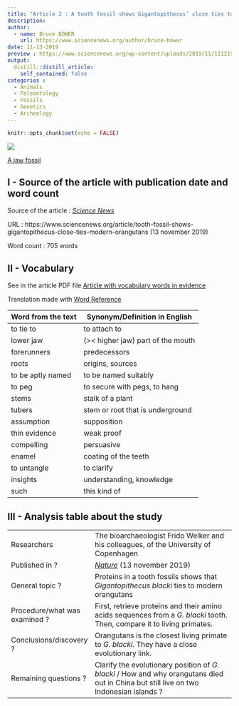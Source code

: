 ```yaml
---
title: "Article 3 : A tooth fossil shows Gigantopithecus’ close ties to modern orangutans"
description: 
author:
  - name: Bruce BOWER
    url: https://www.sciencenews.org/author/bruce-bower
date: 11-13-2019
preview : https://www.sciencenews.org/wp-content/uploads/2019/11/111219_BB_ancient-ape_feat-1028x579.jpg
output:
  distill::distill_article:
    self_contained: false
categories :
  - Animals
  - Paleontology
  - Fossils
  - Genetics
  - Archeology
---
```


```r
knitr::opts_chunk$set(echo = FALSE)
```

![](https://www.sciencenews.org/wp-content/uploads/2019/11/111219_BB_ancient-ape_feat-1028x579.jpg)

[A jaw fossil](https://www.sciencenews.org/wp-content/uploads/2019/11/111219_BB_ancient-ape_feat-1028x579.jpg)

## I - Source of the article with publication date and word count

Source of the article : [*Science News*](https://www.sciencenews.org/article/tooth-fossil-shows-gigantopithecus-close-ties-modern-orangutans)

URL : https://www.sciencenews.org/article/tooth-fossil-shows-gigantopithecus-close-ties-modern-orangutans (13 november 2019)
 
Word count : 705 words
 
## II - Vocabulary

See in the article PDF file [Article with vocabulary words in evidence](https://github.com/LouisSimon862/louis-simon-blog/blob/master/pdf/Article3%2Bvoc.pdf)

Translation made with [Word Reference](https://www.wordreference.com/)

| Word from the text | Synonym/Definition in English | French translation |
| ------------------- | ------------------------------ |
| to tie to | to attach to | avoir un lien avec, être lié avec |
| lower jaw | (>< higher jaw) part of the mouth | mâchoire inférieure |
| forerunners | predecessors | prédécesseurs |
| roots | origins, sources | racines, origines |
| to be aptly named | to be named suitably | bien porter son nom |
| to peg | to secure with pegs, to hang | rattacher, fixer |
| stems | stalk of a plant | tige |
| tubers | stem or root that is underground | tubercule |
| assumption | supposition | hypothèse |
| thin evidence | weak proof | indice faible |
| compelling | persuasive | irréfutable |
| enamel | coating of the teeth | émail |
| to untangle | to clarify | résoudre, éclaircir, démêmler | 
| insights | understanding, knowledge | idée, compréhension, vision |
| such | this kind of | de tel(le)(s) |

## III - Analysis table about the study

|                              |                                                                     |
| ---------------------------- | ------------------------------------------------------------------- |
| Researchers                  | The bioarchaeologist Frido Welker and his colleagues, of the University of Copenhagen  |
| Published in ?                |  [*Nature*](https://www.nature.com/articles/s41586-019-1728-8.epdf?referrer_access_token=4pKJzhkqjzULKPiRK7EHbNRgN0jAjWel9jnR3ZoTv0PP72B16iuotO9r1GCwA8ZV-Azg7jC7qeldz9uqEKDvvyWU7nFjoLaNnxLupyB8MQDlu8MvCyjUSicXdDVoPfTdPcdYaE99W1x_DFoWL30a5DYQDM-5H4uE8rUjgxESqfBwQ6-0-ic1kUlOQXmnNH_LE_yW5SjHePWdPmVG5KwJ8F_xZJXdsM0WlBPZUROqrvNaty8Rz-XxXSOqhL0ycuxg4lo_i3P-E4ozas7DFI6P7A4Sa5og36bNEjo-VYb6NvA%3D&tracking_referrer=www.sciencenews.org) (13 november 2019)              |
| General topic ?               | Proteins in a tooth fossils shows that *Gigantopithecus blacki* ties to modern orangutans  |
| Procedure/what was examined ? | First, retrieve proteins and their amino acids sequences from a *G. blacki* tooth. Then, compare it to living primates. |  
| Conclusions/discovery ?       | Orangutans is the closest living primate to *G. blacki*. They have a close evolutionary link.   |
| Remaining questions ?         | Clarify the evolutionary position of *G. blacki* / How and why orangutans died out in China but still live on two Indonesian islands ?|

